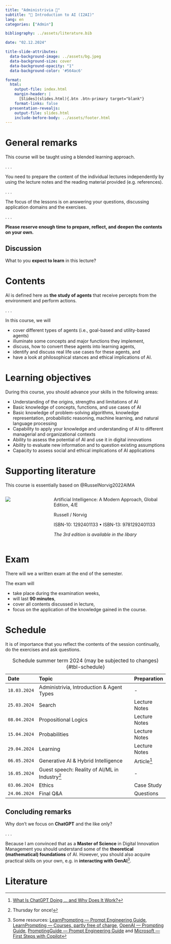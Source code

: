 ```yaml
---
title: "Administrivia 🧐"
subtitle: "🧠 Introduction to AI (I2AI)"
lang: en
categories: ["Admin"]

bibliography: ../assets/literature.bib

date: "02.12.2024"

title-slide-attributes:
  data-background-image: ../assets/bg.jpeg
  data-background-size: cover
  data-background-opacity: "1"
  data-background-color: '#564ac6'

format: 
  html:
    output-file: index.html
    margin-header: | 
      [Slides](slides.html){.btn .btn-primary target="blank"}
    format-links: false       
  presentation-revealjs:
    output-file: slides.html
    include-before-body: ../assets/footer.html
---
```


# {.html-hidden .unlisted background-color=black background-iframe="https://www.mentimeter.com/app/presentation/aly6sweyozwy1ke9ag9x7topk535qdno/embed"}

# General remarks

This course will be taught using a blended learning approach. 

. . .

You need to prepare the content of the individual lectures independently by using the lecture notes and the reading material provided (e.g. references).

. . .

The focus of the lessons is on answering your questions, discussing application domains and the exercises.

. . .

**Please reserve enough time to prepare, reflect, and deepen the contents on your own.**


## Discussion {.html-hidden .unlisted .discussion-slide background-color=black}

:::{.large}
What to you **expect to learn** in this lecture?
:::

# Contents

AI is defined here as **the study of agents** that receive percepts from the environment and perform actions.

. . .

In this course, we will 

:::{.incremental}

- cover different types of agents (i.e., goal-based and utility-based agents)
- illuminate some concepts and major functions they implement,
- discuss, how to convert these agents into learning agents,
- identify and discuss real life use cases for these agents, and
- have a look at philosophical stances and ethical implications of AI.

:::

# Learning objectives

During this course, you should advance your skills in the following areas:

::: {.incremental}
- Understanding of the origins, strengths and limitations of AI
- Basic knowledge of concepts, functions, and use cases of AI
- Basic knowledge of problem-solving algorithms, knowledge representation, probabilistic reasoning, machine learning, and natural language processing
- Capability to apply your knowledge and understanding of AI to different managerial and organizational contexts
- Ability to assess the potential of AI and use it in digital innovations
- Ability to evaluate new information and to question existing assumptions
- Capacity to assess social and ethical implications of AI applications
:::

# Supporting literature

This course is essentially based on @RusselNorvig2022AIMA

::::{.columns}
:::{.column width="30%"}

![](images/RusselNorvig2022AIMA.jpeg)

:::
:::{.column}
Artificial Intelligence: A Modern Approach, Global Edition, 4/E  

Russell / Norvig

ISBN-10: 1292401133 • ISBN-13: 9781292401133  

*The 3rd edition is available in the libary*
:::
::::

# Exam

There will we a written exam at the end of the semester. 

The exam will

:::{.incremental}
- take place during the examination weeks,
- will last __90 minutes__,
- cover all contents discussed in lecture,
- focus on the application of the knowledge gained in the course.
:::


# Schedule {.scrollable}

::: {.notes}
It is of importance that you reflect the contents of the session continually, do the exercises and ask questions.
:::

| Date         | Topic                                              | Preparation      |
|:-------------|:---------------------------------------------------|:-----------------|
| `18.03.2024` | Administrivia, Introduction & Agent Types          | -
| `25.03.2024` | Search                                             | Lecture Notes
| `08.04.2024` | Propositional Logics                               | Lecture Notes
| `15.04.2024` | Probabilities                                      | Lecture Notes
| `29.04.2024` | Learning                                           | Lecture Notes
| `06.05.2024` | Generative AI & Hybrid Intelligence                | Article^[[What Is ChatGPT Doing … and Why Does It Work?](https://writings.stephenwolfram.com/2024/02/what-is-chatgpt-doing-and-why-does-it-work/)]
| `16.05.2024` | Guest speech: Reality of AI/ML in Industry^[Thursday for once!]         | -
| `03.06.2024` | Ethics                                             | Case Study
| `24.06.2024` | Final Q&A                                          | Questions

: Schedule summer term 2024 (may be subjected to changes) {#tbl-schedule}

## Concluding remarks {.html-hidden .unlisted .discussion-slide background-color=black}

:::{.large}
Why don't we focus on **ChatGPT** and the like only?
:::

. . .

Because I am convinced that as a **Master of Science** in Digital Innovation Management you should understand some of the **theoretical (mathematical) foundations** of AI.
However, you should also acquire practical skills on your own, e.g. in **interacting with GenAI**[^communicating].

[^communicating]: Some resources: [LearnPrompting — Prompt Engineering Guide](https://learnprompting.org/de/docs), [LearnPrompting — Courses, partly free of charge](https://learnprompting.org), [OpenAI — Prompting Guide](https://platform.openai.com/docs/guides/prompt-engineering/six-strategies-for-getting-better-results), [PromptingGuide — Prompt Engineering Guide](https://www.promptingguide.ai/de) and [Microsoft — First Steps with Copilot](https://learn.microsoft.com/en-us/training/paths/get-started-with-microsoft-365-copilot/)

# Literature

::: {#refs}
:::